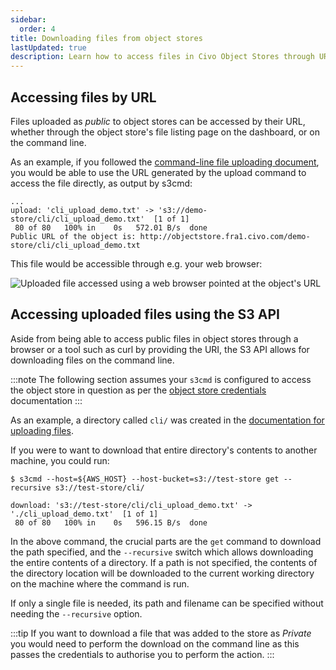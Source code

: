 ```yaml
---
sidebar:
  order: 4
title: Downloading files from object stores
lastUpdated: true
description: Learn how to access files in Civo Object Stores through URLs or the S3 API. Follow our instructions for successful downloads from object stores.
---
```



## Accessing files by URL

Files uploaded as *public* to object stores can be accessed by their URL, whether through the object store's file listing page on the dashboard, or on the command line.

As an example, if you followed the [command-line file uploading document](./adding-files-to-object-stores#using-s3cmd-to-upload-a-file-to-an-object-store), you would be able to use the URL generated by the upload command to access the file directly, as output by s3cmd:

```console
...
upload: 'cli_upload_demo.txt' -> 's3://demo-store/cli/cli_upload_demo.txt'  [1 of 1]
 80 of 80   100% in    0s   572.01 B/s  done
Public URL of the object is: http://objectstore.fra1.civo.com/demo-store/cli/cli_upload_demo.txt
```

This file would be accessible through e.g. your web browser:

![Uploaded file accessed using a web browser pointed at the object's URL](./images/objectstore-file-accessed-through-browser.png)

## Accessing uploaded files using the S3 API

Aside from being able to access public files in object stores through a browser or a tool such as curl by providing the URI, the S3 API allows for downloading files on the command line.

:::note
The following section assumes your `s3cmd` is configured to access the object store in question as per the [object store credentials](./object-store-credentials#retrieving-object-store-credential-details) documentation
:::

As an example, a directory called `cli/` was created in the [documentation for uploading files](./adding-files-to-object-stores#using-s3cmd-to-upload-a-file-to-an-object-store).

If you were to want to download that entire directory's contents to another machine, you could run:

```console
$ s3cmd --host=${AWS_HOST} --host-bucket=s3://test-store get --recursive s3://test-store/cli/

download: 's3://test-store/cli/cli_upload_demo.txt' -> './cli_upload_demo.txt'  [1 of 1]
 80 of 80   100% in    0s   596.15 B/s  done
```

In the above command, the crucial parts are the `get` command to download the path specified, and the `--recursive` switch which allows downloading the entire contents of a directory. If a path is not specified, the contents of the directory location will be downloaded to the current working directory on the machine where the command is run.

If only a single file is needed, its path and filename can be specified without needing the `--recursive` option.

:::tip
If you want to download a file that was added to the store as *Private* you would need to perform the download on the command line as this passes the credentials to authorise you to perform the action.
:::
